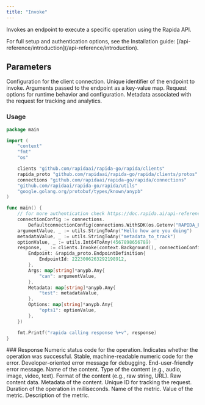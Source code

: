 ```yaml
---
title: "Invoke"
---
```


Invokes an endpoint to execute a specific operation using the Rapida API.

<Info>
For full setup and authentication options, see the Installation guide: [/api-reference/introduction](/api-reference/introduction).
</Info>

## Parameters

<ParamField body="connectionConfig" type="ConnectionConfig" required>
Configuration for the client connection.
</ParamField>

<ParamField body="request" type="InvokeRequest" required>
<Expandable>
<ParamField body="endpoint" type="EndpointDefinition" required>
<Expandable>
<ParamField body="endpointId" type="number" required>
Unique identifier of the endpoint to invoke.
</ParamField>
</Expandable>
</ParamField>

<ParamField body="args" type="Map<string, google_protobuf_any_pb.Any>">
Arguments passed to the endpoint as a key-value map.
</ParamField>

<ParamField body="options" type="Map<string, google_protobuf_any_pb.Any>">
Request options for runtime behavior and configuration.
</ParamField>

<ParamField body="metadata" type="Map<string, google_protobuf_any_pb.Any>">
Metadata associated with the request for tracking and analytics.
</ParamField>
</Expandable>
</ParamField>

### Usage

<CodeGroup>

```go Go
package main

import (
	"context"
	"fmt"
	"os"

	clients "github.com/rapidaai/rapida-go/rapida/clients"
	rapida_proto "github.com/rapidaai/rapida-go/rapida/clients/protos"
	connections "github.com/rapidaai/rapida-go/rapida/connections"
	"github.com/rapidaai/rapida-go/rapida/utils"
	"google.golang.org/protobuf/types/known/anypb"
)

func main() {
	// for more authentication check https://doc.rapida.ai/api-reference/authentication
	connectionConfig := connections.
		DefaultconnectionConfig(connections.WithSDK(os.Getenv("RAPIDA_PROJECT_CREDENTIAL"))).WithLocal()
	argumentValue, _ := utils.StringToAny("Hello how are you doing")
	metadataValue, _ := utils.StringToAny("metadata_to_track")
	optionValue, _ := utils.Int64ToAny(4567898656789)
	response, _ := clients.Invoke(context.Background(), connectionConfig, &rapida_proto.InvokeRequest{
		Endpoint: &rapida_proto.EndpointDefinition{
			EndpointId: 2223006263292198912,
		},
		Args: map[string]*anypb.Any{
			"can": argumentValue,
		},
		Metadata: map[string]*anypb.Any{
			"test": metadataValue,
		},
		Options: map[string]*anypb.Any{
			"opts1": optionValue,
		},
	})

	fmt.Printf("rapida calling response %+v", response)
}
```

</CodeGroup>
### Response

<ParamField body="code" type="int">
Numeric status code for the operation.
</ParamField>

<ParamField body="success" type="boolean">
Indicates whether the operation was successful.
</ParamField>

<ParamField body="error" type="Error">
<Expandable>
<ResponseField name="errorCode" type="string (uint64)">
Stable, machine-readable numeric code for the error.
</ResponseField>
<ResponseField name="errorMessage" type="string">
Developer-oriented error message for debugging.
</ResponseField>
<ResponseField name="humanMessage" type="string">
End-user-friendly error message.
</ResponseField>
</Expandable>
</ParamField>

<ParamField body="data" type="array" description="Array of Content, representing the returned results.">
<Expandable>
<ParamField body="name" type="string">
Name of the content.
</ParamField>
<ParamField body="contentType" type="string">
Type of the content (e.g., audio, image, video, text).
</ParamField>
<ParamField body="contentFormat" type="string">
Format of the content (e.g., raw string, URL).
</ParamField>
<ParamField body="content" type="bytes">
Raw content data.
</ParamField>
<ParamField body="meta" type="object">
Metadata of the content.
</ParamField>
</Expandable>
</ParamField>

<ParamField body="requestId" type="uint64">
Unique ID for tracking the request.
</ParamField>

<ParamField body="timeTaken" type="uint64">
Duration of the operation in milliseconds.
</ParamField>

<ParamField body="metrics" type="array" description="Performance metrics captured during the request.">
<Expandable>
<ParamField body="name" type="string">
Name of the metric.
</ParamField>
<ParamField body="value" type="string">
Value of the metric.
</ParamField>
<ParamField body="description" type="string">
Description of the metric.
</ParamField>
</Expandable>
</ParamField>

<ParamField body="meta" type="object" description="Structured metadata related to the response."></ParamField>